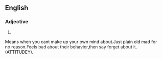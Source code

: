 ==English==

===Adjective===
{{en-adj|-}}

# {{alternative spelling of|attitude-y}}
Means when you cant make up your own mind about.Just plain old mad for no reason.Feels bad about their behavior,then say forget about it.(ATTITUDEY).